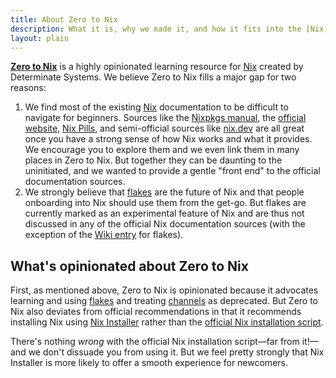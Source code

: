 ```yaml
---
title: About Zero to Nix
description: What it is, why we made it, and how it fits into the [Nix](/concepts/nix) ecosystem
layout: plain
---
```


[**Zero to Nix**](/) is a highly opinionated learning resource for [Nix] created by Determinate Systems. We believe Zero to Nix fills a major gap for two reasons:

1. We find most of the existing [Nix] documentation to be difficult to navigate for beginners.
  Sources like the [Nixpkgs manual][manual], the [official website][nix], [Nix Pills][pills], and semi-official sources like [nix.dev] are all great once you have a strong sense of how Nix works and what it provides.
  We encourage you to explore them and we even link them in many places in Zero to Nix.
  But together they can be daunting to the uninitiated, and we wanted to provide a gentle "front end" to the official documentation sources.
1. We strongly believe that [flakes] are the future of Nix and that people onboarding into Nix should use them from the get-go.
  But flakes are currently marked as an experimental feature of Nix and are thus not discussed in any of the official Nix documentation sources (with the exception of the [Wiki entry][wiki] for flakes).

## What's opinionated about Zero to Nix

First, as mentioned above, Zero to Nix is opinionated because it advocates learning and using [flakes] and treating [channels] as deprecated. But Zero to Nix also deviates from official recommendations in that it recommends installing Nix using [Nix Installer][nix-installer] rather than the [official Nix installation script][install].

<Brief id="nix-installer-differences" />

There's nothing *wrong* with the official Nix installation script&mdash;far from it!&mdash;and we don't dissuade you from using it. But we feel pretty strongly that Nix Installer is more likely to offer a smooth experience for newcomers.

[channels]: /concepts/channels
[flakes]: /concepts/flakes
[install]: https://nixos.org/download
[nix]: /concepts/nix
[nix-installer]: /concepts/nix-installer
[nix.dev]: https://nix.dev
[pills]: https://nixos.org/guides/nix-pills
[wiki]: https://nixos.wiki/wiki/Flakes
[manual]: https://nixos.org/manual/nixpkgs/stable
